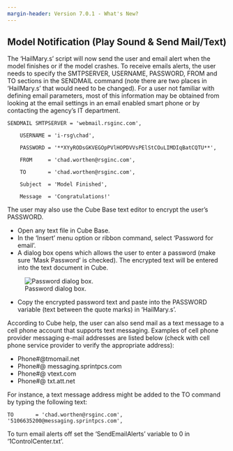```yaml
---
margin-header: Version 7.0.1 - What's New?
---
```


## Model Notification (Play Sound & Send Mail/Text)
The 'HailMary.s' script will now send the user and email alert when the model finishes or if the model crashes.  To receive emails alerts, the user needs to specify the SMTPSERVER, USERNAME, PASSWORD, FROM and TO sections in the SENDMAIL command (note there are two places in 'HailMary.s' that would need to be changed).  For a user not familiar with defining email parameters, most of this information may be obtained from looking at the email settings in an email enabled smart phone or by contacting the agency's IT department. 

::: {.callout-note collapse="false"}

    SENDMAIL SMTPSERVER = 'webmail.rsginc.com',

        USERNAME = 'i-rsg\chad',

        PASSWORD = '**XYyRODsGKVEGOpPVlHOPDVVsPElStCOuLIMDIqBatCQTU**',

        FROM     = 'chad.worthen@rsginc.com',

        TO       = 'chad.worthen@rsginc.com',

        Subject  = 'Model Finished',

        Message  = 'Congratulations!'

:::

The user may also use the Cube Base text editor to encrypt the user’s PASSWORD. 

 - Open any text file in Cube Base.
 - In the ‘Insert’ menu option or ribbon command, select ‘Password for email’.
 - A dialog box opens which allows the user to enter a password (make sure ‘Mask Password’ is checked). The encrypted text will be entered into the text document in Cube.

![Password dialog box.](_pictures/1-pword.png){#fig-1-pword}

 - Copy the encrypted password text and paste into the PASSWORD variable (text between the quote marks) in ‘HailMary.s’.

 According to Cube help, the user can also send mail as a text message to a cell phone account that supports text messaging. Examples of cell phone provider messaging e-mail addresses are listed below (check with cell phone service provider to verify the appropriate address):

 - Phone#@tmomail.net
 - Phone#@ messaging.sprintpcs.com
 - Phone#@ vtext.com
 - Phone#@ txt.att.net

For instance, a text message address might be added to the TO command by typing the following text:

::: {.callout-note collapse="false"}

    TO       = 'chad.worthen@rsginc.com', '5106635200@messaging.sprintpcs.com',

:::

To turn email alerts off set the ‘SendEmailAlerts’ variable to 0 in '1ControlCenter.txt'.

